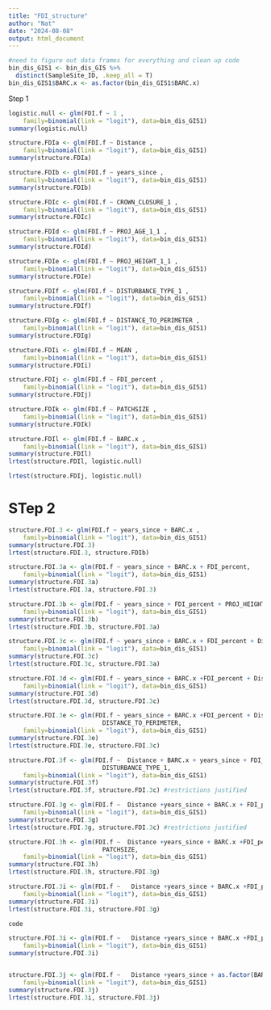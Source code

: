 ```yaml
---
title: "FDI_structure"
author: "Nat"
date: "2024-08-08"
output: html_document
---
```


```r
#need to figure out data frames for everything and clean up code
bin_dis_GIS1 <- bin_dis_GIS %>%
  distinct(SampleSite_ID, .keep_all = T)
bin_dis_GIS1$BARC.x <- as.factor(bin_dis_GIS1$BARC.x)

```


Step 1
```r

logistic.null <- glm(FDI.f ~ 1 ,
    family=binomial(link = "logit"), data=bin_dis_GIS1)
summary(logistic.null)

structure.FDIa <- glm(FDI.f ~ Distance ,
    family=binomial(link = "logit"), data=bin_dis_GIS1)
summary(structure.FDIa) 

structure.FDIb <- glm(FDI.f ~ years_since ,
    family=binomial(link = "logit"), data=bin_dis_GIS1)
summary(structure.FDIb)

structure.FDIc <- glm(FDI.f ~ CROWN_CLOSURE_1 ,
    family=binomial(link = "logit"), data=bin_dis_GIS1)
summary(structure.FDIc) 

structure.FDId <- glm(FDI.f ~ PROJ_AGE_1_1 ,
    family=binomial(link = "logit"), data=bin_dis_GIS1)
summary(structure.FDId) 

structure.FDIe <- glm(FDI.f ~ PROJ_HEIGHT_1_1 ,
    family=binomial(link = "logit"), data=bin_dis_GIS1)
summary(structure.FDIe) 

structure.FDIf <- glm(FDI.f ~ DISTURBANCE_TYPE_1 ,
    family=binomial(link = "logit"), data=bin_dis_GIS1)
summary(structure.FDIf) 

structure.FDIg <- glm(FDI.f ~ DISTANCE_TO_PERIMETER ,
    family=binomial(link = "logit"), data=bin_dis_GIS1)
summary(structure.FDIg) 

structure.FDIi <- glm(FDI.f ~ MEAN ,
    family=binomial(link = "logit"), data=bin_dis_GIS1)
summary(structure.FDIi)

structure.FDIj <- glm(FDI.f ~ FDI_percent ,
    family=binomial(link = "logit"), data=bin_dis_GIS1)
summary(structure.FDIj)

structure.FDIk <- glm(FDI.f ~ PATCHSIZE ,
    family=binomial(link = "logit"), data=bin_dis_GIS1)
summary(structure.FDIk)

structure.FDIl <- glm(FDI.f ~ BARC.x ,
    family=binomial(link = "logit"), data=bin_dis_GIS1)
summary(structure.FDIl)
lrtest(structure.FDIl, logistic.null)

lrtest(structure.FDIj, logistic.null)

```


# STep 2
```r
structure.FDI.3 <- glm(FDI.f ~ years_since + BARC.x ,
    family=binomial(link = "logit"), data=bin_dis_GIS1)
summary(structure.FDI.3)
lrtest(structure.FDI.3, structure.FDIb)

structure.FDI.3a <- glm(FDI.f ~ years_since + BARC.x + FDI_percent,
    family=binomial(link = "logit"), data=bin_dis_GIS1)
summary(structure.FDI.3a)
lrtest(structure.FDI.3a, structure.FDI.3)

structure.FDI.3b <- glm(FDI.f ~ years_since + FDI_percent + PROJ_HEIGHT_1_1,
    family=binomial(link = "logit"), data=bin_dis_GIS1)
summary(structure.FDI.3b)
lrtest(structure.FDI.3b, structure.FDI.3a)

structure.FDI.3c <- glm(FDI.f ~ years_since + BARC.x + FDI_percent + Distance,
    family=binomial(link = "logit"), data=bin_dis_GIS1)
summary(structure.FDI.3c)
lrtest(structure.FDI.3c, structure.FDI.3a)

structure.FDI.3d <- glm(FDI.f ~ years_since + BARC.x +FDI_percent + Distance + PROJ_AGE_1_1,
    family=binomial(link = "logit"), data=bin_dis_GIS1)
summary(structure.FDI.3d)
lrtest(structure.FDI.3d, structure.FDI.3c)

structure.FDI.3e <- glm(FDI.f ~ years_since + BARC.x +FDI_percent + Distance +
                          DISTANCE_TO_PERIMETER,
    family=binomial(link = "logit"), data=bin_dis_GIS1)
summary(structure.FDI.3e)
lrtest(structure.FDI.3e, structure.FDI.3c) 

structure.FDI.3f <- glm(FDI.f ~  Distance + BARC.x + years_since + FDI_percent +
                          DISTURBANCE_TYPE_1,
    family=binomial(link = "logit"), data=bin_dis_GIS1)
summary(structure.FDI.3f)
lrtest(structure.FDI.3f, structure.FDI.3c) #restrictions justified

structure.FDI.3g <- glm(FDI.f ~  Distance +years_since + BARC.x + FDI_percent,
    family=binomial(link = "logit"), data=bin_dis_GIS1)
summary(structure.FDI.3g)
lrtest(structure.FDI.3g, structure.FDI.3c) #restrictions justified

structure.FDI.3h <- glm(FDI.f ~  Distance +years_since + BARC.x +FDI_percent +
                          PATCHSIZE,
    family=binomial(link = "logit"), data=bin_dis_GIS1)
summary(structure.FDI.3h)
lrtest(structure.FDI.3h, structure.FDI.3g)

structure.FDI.3i <- glm(FDI.f ~   Distance +years_since + BARC.x +FDI_percent  + CROWN_CLOSURE_1,
    family=binomial(link = "logit"), data=bin_dis_GIS1)
summary(structure.FDI.3i)
lrtest(structure.FDI.3i, structure.FDI.3g)

code
```

```r
structure.FDI.3i <- glm(FDI.f ~   Distance +years_since + BARC.x +FDI_percent ,
    family=binomial(link = "logit"), data=bin_dis_GIS1)
summary(structure.FDI.3i)


structure.FDI.3j <- glm(FDI.f ~   Distance +years_since + as.factor(BARC.x) +FDI_percent + years_since*FDI_percent,
    family=binomial(link = "logit"), data=bin_dis_GIS1)
summary(structure.FDI.3j)
lrtest(structure.FDI.3i, structure.FDI.3j)
```

